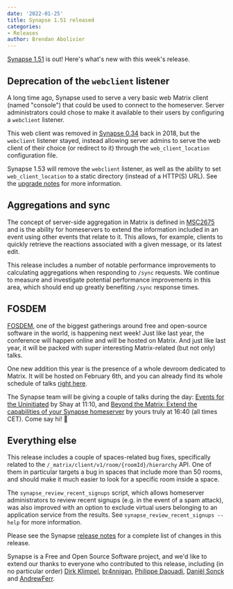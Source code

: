 ```yaml
---
date: '2022-01-25'
title: Synapse 1.51 released
categories:
- Releases
author: Brendan Abolivier
---
```


[Synapse 1.51](https://github.com/matrix-org/synapse/releases/tag/v1.51.0) is out! Here's what's new with this week's release.


## Deprecation of the `webclient` listener

A long time ago, Synapse used to serve a very basic web Matrix client (named "console") that could be used to connect to the homeserver. Server administrators could chose to make it available to their users by configuring a `webclient` listener.

This web client was removed in [Synapse 0.34](https://github.com/matrix-org/synapse/releases/tag/v0.34.0) back in 2018, but the `webclient` listener stayed, instead allowing server admins to serve the web client of their choice (or redirect to it) through the `web_client_location` configuration file.

Synapse 1.53 will remove the `webclient` listener, as well as the ability to set `web_client_location` to a static directory (instead of a HTTP(S) URL). See the [upgrade notes](https://matrix-org.github.io/synapse/develop/upgrade#upgrading-to-v1510) for more information.


## Aggregations and sync

The concept of server-side aggregation in Matrix is defined in [MSC2675](https://github.com/matrix-org/matrix-doc/pull/2675) and is the ability for homeservers to extend the information included in an event using other events that relate to it. This allows, for example, clients to quickly retrieve the reactions associated with a given message, or its latest edit.

This release includes a number of notable performance improvements to calculating aggregations when responding to `/sync` requests. We continue to measure and investigate potential performance improvements in this area, which should end up greatly benefiting `/sync` response times.


## FOSDEM

[FOSDEM](https://fosdem.org), one of the biggest gatherings around free and open-source software in the world, is happening next week! Just like last year, the conference will happen online and will be hosted on Matrix. And just like last year, it will be packed with super interesting Matrix-related (but not only) talks.

One new addition this year is the presence of a whole devroom dedicated to Matrix. It will be hosted on February 6th, and you can already find its whole schedule of talks [right here](https://fosdem.org/2022/schedule/track/matrixorg_foundation_and_community/).

The Synapse team will be giving a couple of talks during the day: [Events for the Uninitiated](https://fosdem.org/2022/schedule/event/matrix_events_uninitiatied/) by Shay at 11:10, and [Beyond the Matrix: Extend the capabilities of your Synapse homeserver](https://fosdem.org/2022/schedule/event/matrix_extend_synapse/) by yours truly at 16:40 (all times CET). Come say hi! 🙂


## Everything else

This release includes a couple of spaces-related bug fixes, specifically related to the `/_matrix/client/v1/room/{roomId}/hierarchy` API. One of them in particular targets a bug in spaces that include more than 50 rooms, and should make it much easier to look for a specific room inside a space.

The `synapse_review_recent_signups` script, which allows homeserver administrators to review recent signups (e.g. in the event of a spam attack), was also improved with an option to exclude virtual users belonging to an application service from the results. See `synapse_review_recent_signups --help` for more information.

Please see the Synapse [release notes](https://github.com/matrix-org/synapse/blob/v1.51.0/CHANGES.md) for a complete list of changes in this release.

Synapse is a Free and Open Source Software project, and we'd like to extend our thanks to everyone who contributed to this release, including (in no particular order) [Dirk Klimpel](https://github.com/dklimpel), [br4nnigan](https://github.com/br4nnigan), [Philippe Daouadi](https://github.com/blastrock), [Daniël Sonck](https://github.com/dsonck92) and [AndrewFerr](https://github.com/AndrewFerr).
